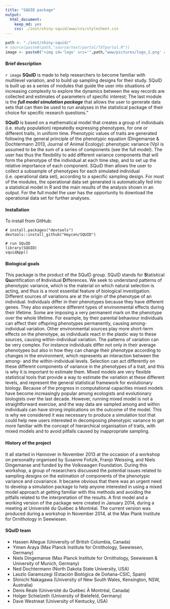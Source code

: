 ```yaml
---
title: "SQUID package"
output: 
  html_document: 
    keep_md: yes
    css: ./inst/shiny-squid/www/css/stylesheet.css
---
```


```r

path <- "./inst/shiny-squid/"
# source(paste0(path,"source/text/portal/TXTportal.R"))
image <- paste0("<img id='logo' src='",path,"www/pictures/logo_2.png' align='left' alt='SQuID' style='padding-right:20px;'>")
```

#### Brief description
`r image`
**SQuID** is made to help researchers to become familiar with multilevel variation, and to build up sampling designs for their study. SQuID is built up as a series of modules that guide the user into situations of increasing complexity to explore the dynamics between the way records are collected and estimates of parameters of specific interest; The last module is the ***full model simulation package*** that allows the user to generate data sets that can then be used to run analyses in the statistical package of their choice for specific research questions."

**SQuID** is based on a mathematical model that creates a group of individuals (i.e. study population) repeatedly expressing phenotypes, for one or different traits, in uniform time. Phenotypic values of traits are generated following the general principle of the phenotypic equation (Dingemanse & Dochtermann 2013, Journal of Animal Ecology): phenotypic variance (Vp) is assumed to be the sum of a series of components (see the full model). The user has thus the flexibility to add different variance components that will form the phenotype of the individual at each time step, and to set up the relative importance of each component. SQuiD then allows the user to collect a subsample of phenotypes for each simulated individual (i.e. operational data set), according to a specific sampling design. For most of the modules, the operational data set generated is automatically fed into a statistical model in R and the main results of the analysis shown in an output. For the full model the user has the opportunity to download the operational data set for further analyses.

#### Installation

To install from GitHub:

```
# install.packages("devtools")
devtools::install_github("Haycen/SQUID")

# run SQuID
library(SQUID)
squidApp()
```

#### Biological goals
This package is the product of the SQuID group. SQuID stands for **S**tatistical **Qu**antification of **I**ndividual **D**ifferences. We seek to understand patterns of phenotypic variance, which is the material on which natural selection is acting, and thus is a most essential feature of biological investigation. Different sources of variations are at the origin of the phenotype of an individual. Individuals differ in their phenotypes because they have different genes. They also experience different types of environmental effects during their lifetime. Some are imposing a very permanent mark on the phenotype over the whole lifetime. For example, by their parental behaviour individuals can affect their offspring phenotypes permanently, causing among-individual variation. Other environmental sources play more short-term effects on the phenotype, as individuals react in the plastic way to these sources, causing within-individual variation. The patterns of variation can be very complex. For instance individuals differ not only in their average phenotypes but also in how they can change their phenotype according to changes in the environment, which represents an interaction between the among- and the within-individual levels. Selection can act differently on these different components of variance in the phenotypes of a trait, and this is why it is important to estimate them. Mixed models are very flexible statistical tools that provide a way to estimate the variation at these different levels, and represent the general statistical framework for evolutionary biology. Because of the progress in computational capacities mixed models have become increasingly popular among ecologists and evolutionary biologists over the last decade. However, running mixed model is not a straightforward exercise, and the way data are sampled among and within individuals can have strong implications on the outcome of the model. This is why we considered it was necessary to produce a simulation tool that could help new users interested in decomposing phenotypic variance to get more familiar with the concept of hierarchical organisation of traits, with mixed models and to avoid pitfalls caused by inappropriate sampling.


#### History of the project
It all started in Hannover in November 2013 at the occasion of a workshop on personality organised by Susanne Foitzik, Franjo Weissing, and Niels Dingemanse and funded by the Volkswagen Foundation. During this workshop, a group of researchers discussed the potential issues related to sampling designs on the estimation of components of the phenotypic variance and covariance. It became obvious that there was an urgent need to develop a simulation package to help anyone interested in using a mixed model approach at getting familiar with this methods and avoiding the pitfalls related to the interpretation of the results. A first model and a working version of the package were created in January 2014, during a meeting at Université du Québec à Montréal. The current version was produced during a workshop in November 2014, at the Max Plank Institute for Ornithology in Seewiesen. 

#### SQuID team

* Hassen Allegue (University of British Columbia, Canada)
* Yimen Araya (Max Planck Institute for Ornithology, Seewiesen, Germany)
* Niels Dingemanse (Max Planck Institute for Ornithology, Seewiesen & University of Munich, Germany)
* Ned Dochtermann (North Dakota State University, USA)
* Laszlo Garamszegi (Estación Biológica de Doñana-CSIC, Spain)
* Shinichi Nakagawa (University of New South Wales, Kensington, NSW, Australia)
* Denis Réale (Université du Québec À Montréal, Canada)
* Holger Schielzeth (University of Bielefeld, Germany)
* Dave Westneat (University of Kentucky, USA)